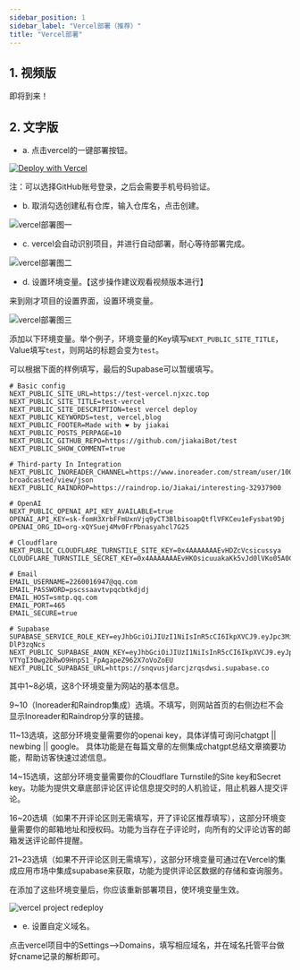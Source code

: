 ```yaml
---
sidebar_position: 1
sidebar_label: "Vercel部署（推荐）"
title: "Vercel部署"
---
```


## 1. 视频版

即将到来！

## 2. 文字版

- a. 点击vercel的一键部署按钮。

[![Deploy with Vercel](https://vercel.com/button)](https://vercel.com/new/clone?repository-url=https://github.com/simple-is-awesome/simple)

注：可以选择GitHub账号登录，之后会需要手机号码验证。

- b. 取消勾选创建私有仓库，输入仓库名，点击创建。

![vercel部署图一](https://vip2.loli.io/2023/04/17/IVoHfv7rPwyMTDu.webp)

- c. vercel会自动识别项目，并进行自动部署，耐心等待部署完成。

![vercel部署图二](https://vip2.loli.io/2023/04/17/c9mHiUlIoTNbLOK.webp)

- d. 设置环境变量。【这步操作建议观看视频版本进行】

来到刚才项目的设置界面，设置环境变量。

![vercel部署图三](https://vip2.loli.io/2023/04/17/JKz71vhsGtpMQfe.webp)

添加以下环境变量。举个例子，环境变量的Key填写`NEXT_PUBLIC_SITE_TITLE`，Value填写`test`，则网站的标题会变为`test`。

可以根据下面的样例填写，最后的Supabase可以暂缓填写。

```
# Basic config
NEXT_PUBLIC_SITE_URL=https://test-vercel.njxzc.top
NEXT_PUBLIC_SITE_TITLE=test-vercel
NEXT_PUBLIC_SITE_DESCRIPTION=test vercel deploy
NEXT_PUBLIC_KEYWORDS=test, vercel,blog
NEXT_PUBLIC_FOOTER=Made with ❤️ by jiakai
NEXT_PUBLIC_POSTS_PERPAGE=10
NEXT_PUBLIC_GITHUB_REPO=https://github.com/jiakaiBot/test
NEXT_PUBLIC_SHOW_COMMENT=true

# Third-party In Integration
NEXT_PUBLIC_INOREADER_CHANNEL=https://www.inoreader.com/stream/user/1005341682/tag/user-broadcasted/view/json
NEXT_PUBLIC_RAINDROP=https://raindrop.io/Jiakai/interesting-32937900

# OpenAI
NEXT_PUBLIC_OPENAI_API_KEY_AVAILABLE=true
OPENAI_API_KEY=sk-fomH3XrbFFmUxnVjq9yCT3BlbisoapQtflVFKCeu1eFysbat9Dj
OPENAI_ORG_ID=org-xQYSuej4Mv0FrPbnasyahcl7G25

# Cloudflare
NEXT_PUBLIC_CLOUDFLARE_TURNSTILE_SITE_KEY=0x4AAAAAAAEvHDZcVcsicussya
CLOUDFLARE_TURNSTILE_SECRET_KEY=0x4AAAAAAAEvHKOsicuuakaKk5vJd0lVKo05A0CHw

# Email
EMAIL_USERNAME=2260016947@qq.com
EMAIL_PASSWORD=pscssaavtvpqcbtkdjdj
EMAIL_HOST=smtp.qq.com
EMAIL_PORT=465
EMAIL_SECURE=true

# Supabase
SUPABASE_SERVICE_ROLE_KEY=eyJhbGciOiJIUzI1NiIsInR5cCI6IkpXVCJ9.eyJpc3MiOiJzdXBasASFzZSIsInJlZiI6InNucXZ1c2prZnJjanpycXNkd3NpIiwicm9sZSI6InNlcnZpY2Vfcm9sZSIsImlhdCI6MTY4NDExNzsadasdasdahwIjoxOTk5NjkzMjExfQ.e97hLapcZEHPpvhndOIhrGwypsWLEZbh0-DlP3zqNcs
NEXT_PUBLIC_SUPABASE_ANON_KEY=eyJhbGciOiJIUzI1NiIsInR5cCI6IkpXVCJ9.eyJpc3MiOiJzdXBhYmFzZSIsInJlZiI6InNasdasd1c2prZnJjanpycXNkd3NpIiASasm9sZSI6Iasdasdasd24iLCJpYXQiOjE2ODQxMTcyMTEsImV4cCI6MTk5OTY5MzIxMX0.S-VTYgI30wg2bRwO9HnpS1_FpAgapeZ962X7oVoZoEU
NEXT_PUBLIC_SUPABASE_URL=https://snqvusjdarcjzrqsdwsi.supabase.co
```

其中1~8必填，这8个环境变量为网站的基本信息。

9~10（Inoreader和Raindrop集成）选填。不填写，则网站首页的右侧边栏不会显示Inoreader和Raindrop分享的链接。

11~13选填，这部分环境变量需要你的openai key，具体详情可询问chatgpt || newbing || google。
具体功能是在每篇文章的左侧集成chatgpt总结文章摘要功能，帮助访客快速过滤信息。

14~15选填，这部分环境变量需要你的Cloudflare Turnstile的Site key和Secret key。功能为提供文章底部评论区评论信息提交时的人机验证，阻止机器人提交评论。

16~20选填（如果不开评论区则无需填写，开了评论区推荐填写），这部分环境变量需要你的邮箱地址和授权码。功能为当存在子评论时，向所有的父评论访客的邮箱发送评论邮件提醒。

21~23选填（如果不开评论区则无需填写），这部分环境变量可通过在Vercel的集成应用市场中集成supabase来获取，功能为提供评论区数据的存储和查询服务。

在添加了这些环境变量后，你应该重新部署项目，使环境变量生效。

![vercel project redeploy](https://vip2.loli.io/2023/05/16/JYLFX5bdHyqGOR9.webp)

- e. 设置自定义域名。

点击vercel项目中的Settings—>Domains，填写相应域名，并在域名托管平台做好cname记录的解析即可。